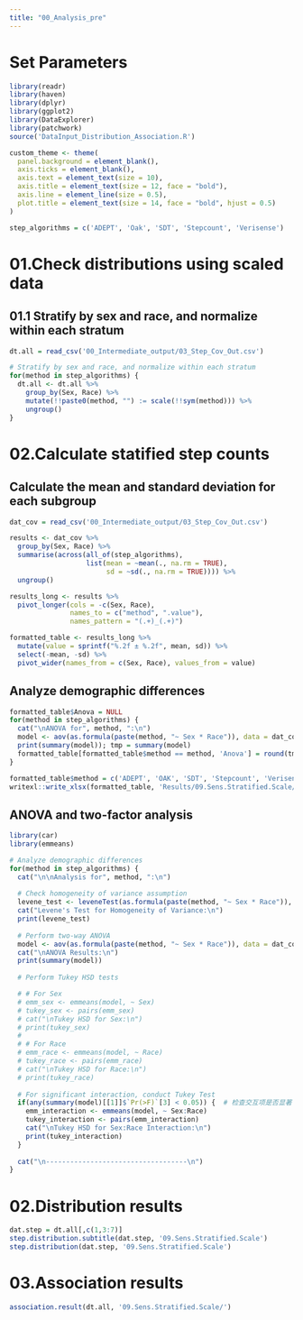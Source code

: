 ```yaml
---
title: "00_Analysis_pre"
---
```


# Set Parameters
```r
library(readr)
library(haven)
library(dplyr)
library(ggplot2)
library(DataExplorer)
library(patchwork)
source('DataInput_Distribution_Association.R')

custom_theme <- theme(
  panel.background = element_blank(),
  axis.ticks = element_blank(),
  axis.text = element_text(size = 10),
  axis.title = element_text(size = 12, face = "bold"),
  axis.line = element_line(size = 0.5),
  plot.title = element_text(size = 14, face = "bold", hjust = 0.5)
)

step_algorithms = c('ADEPT', 'Oak', 'SDT', 'Stepcount', 'Verisense')
```

# 01.Check distributions using scaled data
## 01.1 Stratify by sex and race, and normalize within each stratum
```r
dt.all = read_csv('00_Intermediate_output/03_Step_Cov_Out.csv')

# Stratify by sex and race, and normalize within each stratum
for(method in step_algorithms) {
  dt.all <- dt.all %>%
    group_by(Sex, Race) %>%
    mutate(!!paste0(method, "") := scale(!!sym(method))) %>%
    ungroup()
}
```

# 02.Calculate statified step counts
## Calculate the mean and standard deviation for each subgroup
```r
dat_cov = read_csv('00_Intermediate_output/03_Step_Cov_Out.csv')

results <- dat_cov %>%
  group_by(Sex, Race) %>%
  summarise(across(all_of(step_algorithms), 
                   list(mean = ~mean(., na.rm = TRUE),
                        sd = ~sd(., na.rm = TRUE)))) %>%
  ungroup()

results_long <- results %>%
  pivot_longer(cols = -c(Sex, Race), 
               names_to = c("method", ".value"), 
               names_pattern = "(.+)_(.+)")

formatted_table <- results_long %>%
  mutate(value = sprintf("%.2f ± %.2f", mean, sd)) %>%
  select(-mean, -sd) %>%
  pivot_wider(names_from = c(Sex, Race), values_from = value)
```

## Analyze demographic differences
```r
formatted_table$Anova = NULL
for(method in step_algorithms) {
  cat("\nANOVA for", method, ":\n")
  model <- aov(as.formula(paste(method, "~ Sex * Race")), data = dat_cov)
  print(summary(model)); tmp = summary(model)
  formatted_table[formatted_table$method == method, 'Anova'] = round(tmp[[1]][3,5],3)
}

formatted_table$method = c('ADEPT', 'OAK', 'SDT', 'Stepcount', 'Verisence')
writexl::write_xlsx(formatted_table, 'Results/09.Sens.Stratified.Scale/steps.stratified.summary.xlsx')
```

## ANOVA and two-factor analysis
```r
library(car)
library(emmeans)

# Analyze demographic differences
for(method in step_algorithms) {
  cat("\n\nAnalysis for", method, ":\n")
  
  # Check homogeneity of variance assumption
  levene_test <- leveneTest(as.formula(paste(method, "~ Sex * Race")), data = dat_cov)
  cat("Levene's Test for Homogeneity of Variance:\n")
  print(levene_test)
  
  # Perform two-way ANOVA
  model <- aov(as.formula(paste(method, "~ Sex * Race")), data = dat_cov)
  cat("\nANOVA Results:\n")
  print(summary(model))
  
  # Perform Tukey HSD tests

  # # For Sex
  # emm_sex <- emmeans(model, ~ Sex)
  # tukey_sex <- pairs(emm_sex)
  # cat("\nTukey HSD for Sex:\n")
  # print(tukey_sex)
  # 
  # # For Race
  # emm_race <- emmeans(model, ~ Race)
  # tukey_race <- pairs(emm_race)
  # cat("\nTukey HSD for Race:\n")
  # print(tukey_race)
  
  # For significant interaction, conduct Tukey Test
  if(any(summary(model)[[1]]$`Pr(>F)`[3] < 0.05)) {  # 检查交互项是否显著
    emm_interaction <- emmeans(model, ~ Sex:Race)
    tukey_interaction <- pairs(emm_interaction)
    cat("\nTukey HSD for Sex:Race Interaction:\n")
    print(tukey_interaction)
  }
  
  cat("\n-----------------------------------\n")
}
```


# 02.Distribution results
```r
dat.step = dt.all[,c(1,3:7)]
step.distribution.subtitle(dat.step, '09.Sens.Stratified.Scale')
step.distribution(dat.step, '09.Sens.Stratified.Scale')
```

# 03.Association results
```r
association.result(dt.all, '09.Sens.Stratified.Scale/')
```

